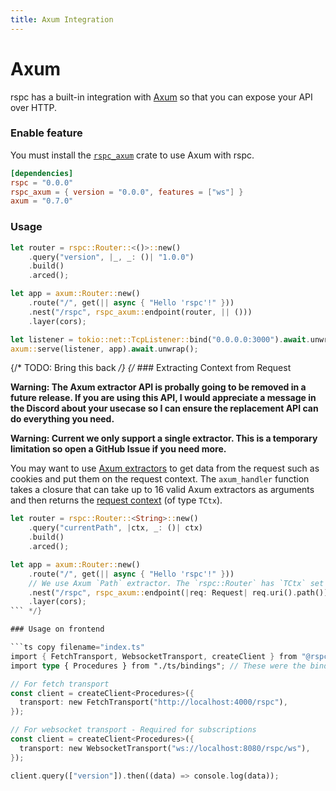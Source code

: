 ```yaml
---
title: Axum Integration
---
```


# Axum

rspc has a built-in integration with [Axum](https://github.com/tokio-rs/axum) so that you can expose your API over HTTP.

### Enable feature

You must install the [`rspc_axum`](https://docs.rs/rspc-axum/latest/rspc_axum/) crate to use Axum with rspc.

```toml /rspc_axum = { version = "0.0.0", features = ["ws"] }/ copy filename="Cargo.toml"
[dependencies]
rspc = "0.0.0"
rspc_axum = { version = "0.0.0", features = ["ws"] }
axum = "0.7.0"
```

### Usage

```rs copy filename="src/main.rs"
let router = rspc::Router::<()>::new()
    .query("version", |_, _: ()| "1.0.0")
    .build()
    .arced();

let app = axum::Router::new()
    .route("/", get(|| async { "Hello 'rspc'!" }))
    .nest("/rspc", rspc_axum::endpoint(router, || ()))
    .layer(cors);

let listener = tokio::net::TcpListener::bind("0.0.0.0:3000").await.unwrap();
axum::serve(listener, app).await.unwrap();
```

{/* TODO: Bring this back */}
{/* ### Extracting Context from Request

**Warning: The Axum extractor API is probally going to be removed in a future release. If you are using this API, I would appreciate a message in the Discord about your usecase so I can ensure the replacement API can do everything you need.**

**Warning: Current we only support a single extractor. This is a temporary limitation so open a GitHub Issue if you need more.**

You may want to use <a href="https://docs.rs/axum/latest/axum/index.html#extractors" target="_blank">Axum extractors</a> to get data from the request such as cookies and put them on the request context. The `axum_handler` function takes a closure that can take up to 16 valid Axum extractors as arguments and then returns the [request context](/server/request-context) (of type `TCtx`).

```rs copy filename="src/main.rs"
let router = rspc::Router::<String>::new()
    .query("currentPath", |ctx, _: ()| ctx)
    .build()
    .arced();

let app = axum::Router::new()
    .route("/", get(|| async { "Hello 'rspc'!" }))
    // We use Axum `Path` extractor. The `rspc::Router` has `TCtx` set to `String` so we return the path string as the context.
    .nest("/rspc", rspc_axum::endpoint(|req: Request| req.uri().path()))
    .layer(cors);
``` */}

### Usage on frontend

```ts copy filename="index.ts"
import { FetchTransport, WebsocketTransport, createClient } from "@rspc/client";
import type { Procedures } from "./ts/bindings"; // These were the bindings exported from your Rust code!

// For fetch transport
const client = createClient<Procedures>({
  transport: new FetchTransport("http://localhost:4000/rspc"),
});

// For websocket transport - Required for subscriptions
const client = createClient<Procedures>({
  transport: new WebsocketTransport("ws://localhost:8080/rspc/ws"),
});

client.query(["version"]).then((data) => console.log(data));
```
